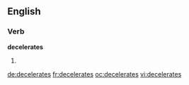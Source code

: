 ==English==

===Verb===
'''decelerates'''

# {{en-third-person singular of|decelerate}}

[[de:decelerates]]
[[fr:decelerates]]
[[oc:decelerates]]
[[vi:decelerates]]